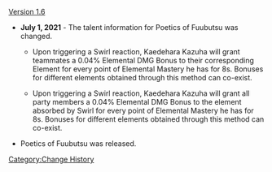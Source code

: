 [[Version 1.6]]
* '''July 1, 2021''' - The talent information for Poetics of Fuubutsu was changed.
** {{Color|Old description:}} Upon triggering a Swirl reaction, Kaedehara Kazuha will grant teammates a 0.04% Elemental DMG Bonus to their corresponding Element for every point of Elemental Mastery he has for 8s. Bonuses for different elements obtained through this method can co-exist.
** {{Color|New description:}} Upon triggering a Swirl reaction, Kaedehara Kazuha will grant all party members a 0.04% Elemental DMG Bonus to the element absorbed by Swirl for every point of Elemental Mastery he has for 8s. Bonuses for different elements obtained through this method can co-exist.
* Poetics of Fuubutsu was released.
<noinclude>[[Category:Change History]]</noinclude>
